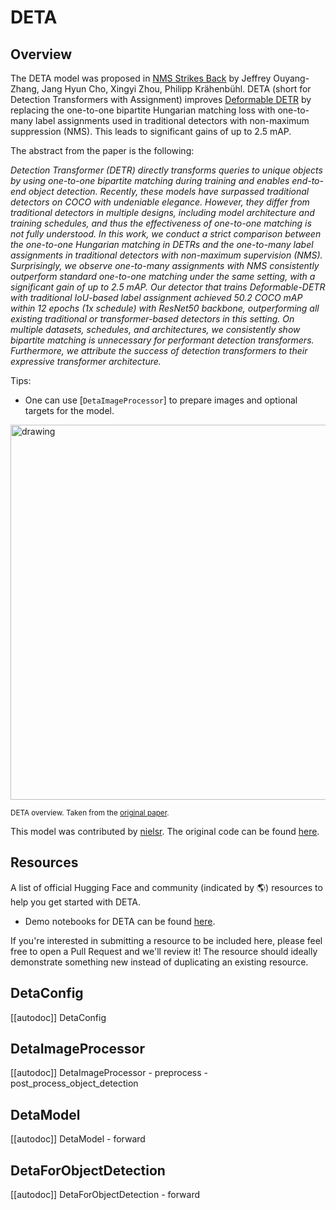 <!--Copyright 2022 The HuggingFace Team. All rights reserved.

Licensed under the Apache License, Version 2.0 (the "License"); you may not use this file except in compliance with
the License. You may obtain a copy of the License at

http://www.apache.org/licenses/LICENSE-2.0

Unless required by applicable law or agreed to in writing, software distributed under the License is distributed on
an "AS IS" BASIS, WITHOUT WARRANTIES OR CONDITIONS OF ANY KIND, either express or implied. See the License for the
specific language governing permissions and limitations under the License.
-->

# DETA

## Overview

The DETA model was proposed in [NMS Strikes Back](https://arxiv.org/abs/2212.06137) by Jeffrey Ouyang-Zhang, Jang Hyun Cho, Xingyi Zhou, Philipp Krähenbühl.
DETA (short for Detection Transformers with Assignment) improves [Deformable DETR](deformable_detr) by replacing the one-to-one bipartite Hungarian matching loss
with one-to-many label assignments used in traditional detectors with non-maximum suppression (NMS). This leads to significant gains of up to 2.5 mAP.

The abstract from the paper is the following:

*Detection Transformer (DETR) directly transforms queries to unique objects by using one-to-one bipartite matching during training and enables end-to-end object detection. Recently, these models have surpassed traditional detectors on COCO with undeniable elegance. However, they differ from traditional detectors in multiple designs, including model architecture and training schedules, and thus the effectiveness of one-to-one matching is not fully understood. In this work, we conduct a strict comparison between the one-to-one Hungarian matching in DETRs and the one-to-many label assignments in traditional detectors with non-maximum supervision (NMS). Surprisingly, we observe one-to-many assignments with NMS consistently outperform standard one-to-one matching under the same setting, with a significant gain of up to 2.5 mAP. Our detector that trains Deformable-DETR with traditional IoU-based label assignment achieved 50.2 COCO mAP within 12 epochs (1x schedule) with ResNet50 backbone, outperforming all existing traditional or transformer-based detectors in this setting. On multiple datasets, schedules, and architectures, we consistently show bipartite matching is unnecessary for performant detection transformers. Furthermore, we attribute the success of detection transformers to their expressive transformer architecture.*

Tips:

- One can use [`DetaImageProcessor`] to prepare images and optional targets for the model.

<img src="https://huggingface.co/datasets/huggingface/documentation-images/resolve/main/transformers/model_doc/deta_architecture.jpg"
alt="drawing" width="600"/>

<small> DETA overview. Taken from the <a href="https://arxiv.org/abs/2212.06137">original paper</a>. </small>

This model was contributed by [nielsr](https://huggingface.co/nielsr).
The original code can be found [here](https://github.com/jozhang97/DETA).

## Resources

A list of official Hugging Face and community (indicated by 🌎) resources to help you get started with DETA.

- Demo notebooks for DETA can be found [here](https://github.com/NielsRogge/Transformers-Tutorials/tree/master/DETA).

If you're interested in submitting a resource to be included here, please feel free to open a Pull Request and we'll review it! The resource should ideally demonstrate something new instead of duplicating an existing resource.

## DetaConfig

[[autodoc]] DetaConfig


## DetaImageProcessor

[[autodoc]] DetaImageProcessor
    - preprocess
    - post_process_object_detection


## DetaModel

[[autodoc]] DetaModel
    - forward


## DetaForObjectDetection

[[autodoc]] DetaForObjectDetection
    - forward
